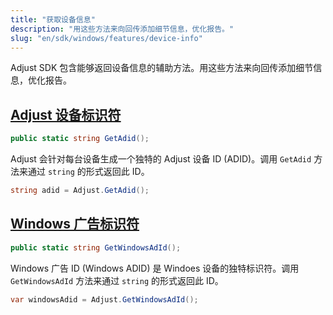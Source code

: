 ```yaml
---
title: "获取设备信息"
description: "用这些方法来向回传添加细节信息，优化报告。"
slug: "en/sdk/windows/features/device-info"
---
```

Adjust SDK 包含能够返回设备信息的辅助方法。用这些方法来向回传添加细节信息，优化报告。

[Adjust 设备标识符](adjust-device-identifier)
----------------------------------------

```cs
public static string GetAdid();
```

Adjust 会针对每台设备生成一个独特的 Adjust 设备 ID \(ADID\)。调用 `GetAdid` 方法来通过 `string` 的形式返回此 ID。

```cs
string adid = Adjust.GetAdid();
```

[Windows 广告标识符](windows-advertising-identifier)
-----------------------------------------------

```cs
public static string GetWindowsAdId();
```

Windows 广告 ID \(Windows ADID\) 是 Windoes 设备的独特标识符。调用 `GetWindowsAdId` 方法来通过 `string` 的形式返回此 ID。

```cs
var windowsAdid = Adjust.GetWindowsAdId();
```

